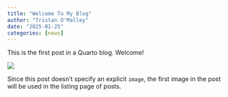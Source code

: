 ```yaml
---
title: "Welcome To My Blog"
author: "Tristan O'Malley"
date: "2025-01-25"
categories: [news]
---
```


This is the first post in a Quarto blog. Welcome!

![](thumbnail.jpg)

Since this post doesn't specify an explicit `image`, the first image in the post will be used in the listing page of posts.
